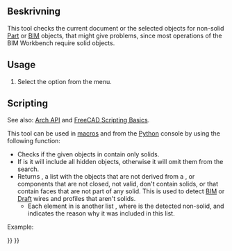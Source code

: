 <languages/>

{{Docnav
|[[Arch_MergeWalls|MergeWalls]]
|[[Arch_ToggleIfcBrepFlag|ToggleIfcBrepFlag]]
|[[BIM_Workbench|BIM]]
|IconL=Arch_MergeWalls.svg
|IconR=Arch_ToggleIfcBrepFlag.svg
|IconC=Workbench_BIM.svg
}}

<div class="mw-translate-fuzzy">
{{GuiCommand/sv|Name=Arch Check|Name/sv=Arch Check|Workbenches=[[Arch_Workbench/sv|Arch]]|MenuLocation=Arch → Utilities → Check|SeeAlso=[[Arch CloseHoles/sv|Arch CloseHoles]]}}
</div>

<span id="Description"></span>
==Beskrivning==

This tool checks the current document or the selected objects for non-solid [[Part_Workbench|Part]] or [[BIM_Workbench|BIM]] objects, that might give problems, since most operations of the BIM Workbench require solid objects.

==Usage==

# Select the {{MenuCommand|Utils → [[Image:Arch_Check.svg|16px]] Check}} option from the menu.

==Scripting==

See also: [[Arch_API|Arch API]] and [[FreeCAD_Scripting_Basics|FreeCAD Scripting Basics]].

This tool can be used in [[Macros|macros]] and from the [[Python|Python]] console by using the following function:
{{Code|code=
list_bad = check(objectslist, includehidden=False)
}}

* Checks if the given objects in {{incode|objectslist}} contain only solids.
* If {{incode|includehidden}} is {{incode|True}} it will include all hidden objects, otherwise it will omit them from the search.
* Returns {{incode|list_bad}}, a list with the objects that are not derived from a {{incode|Part::Feature}}, or components that are not closed, not valid, don't contain solids, or that contain faces that are not part of any solid. This is used to detect [[BIM_Workbench|BIM]] or [[Draft_Workbench|Draft]] wires and profiles that aren't solids.
** Each element in {{incode|list_bad}} is another list {{incode|[object, message]}}, where {{incode|object}} is the detected non-solid, and {{incode|message}} indicates the reason why it was included in this list.

Example:

{{Code|code=
import FreeCAD, Draft, Arch

p1 = FreeCAD.Vector(0, 0, 0)
p2 = FreeCAD.Vector(2000, 0, 0)
baseline = Draft.makeLine(p1, p2)
Wall1 = Arch.makeWall(baseline, length=None, width=150, height=2000)
FreeCAD.ActiveDocument.recompute()

Wall2 = Arch.makeWall(None, length=2000, width=200, height=1000)
FreeCAD.ActiveDocument.recompute()

Circle = Draft.makeCircle(450)
Wire = Draft.makeWire([FreeCAD.Vector(1000, 0, 0), FreeCAD.Vector(1500, 1000, 0), FreeCAD.Vector(2500, -1000, 0)])

list_bad = Arch.check([Wall1, Wall2, Circle, Wire], includehidden=True)
print(list_bad)
}}


{{Docnav
|[[Arch_MergeWalls|MergeWalls]]
|[[Arch_ToggleIfcBrepFlag|ToggleIfcBrepFlag]]
|[[BIM_Workbench|BIM]]
|IconL=Arch_MergeWalls.svg
|IconR=Arch_ToggleIfcBrepFlag.svg
|IconC=Workbench_BIM.svg
}}

{{BIM_Tools_navi{{#translation:}}}}
{{Userdocnavi{{#translation:}}}}
